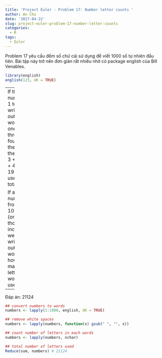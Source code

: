 ```yaml
---
title: 'Project Euler - Problem 17: Number letter counts '
author: An Chu
date: '2017-04-22'
slug: project-euler-problem-17-number-letter-counts
categories:
  - R
tags:
  - Euler
---
```


Problem 17 yêu cầu đếm số chứ cái sử dụng để viết 1000 số tự nhiên đầu tiên. Bài tập này trở nên đơn giản rất nhiều nhờ có package english của Bill Venables.


```r
library(english)
english(123, UK = TRUE)
```

---
If the numbers 1 to 5 are written out in words: one, two, three, four, five, then there are 3 + 3 + 5 + 4 + 4 = 19 letters used in total.

If all the numbers from 1 to 1000 (one thousand) inclusive were written out in words, how many letters would be used?
---

Đáp án: 21124

```r
## convert numbers to words
numbers <- lapply(1:1000, english, UK = TRUE)

## remove white spaces
numbers <- lapply(numbers, function(x) gsub(" ", "", x))

## count number of letters in each words
numbers <- lapply(numbers, nchar)

## total number of letters used
Reduce(sum, numbers) # 21124
```


